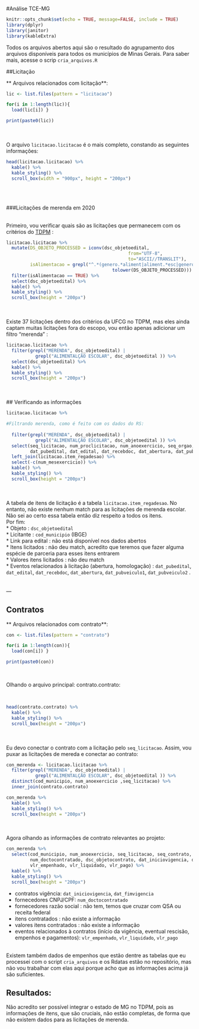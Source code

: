 #Análise TCE-MG

```r
knitr::opts_chunk$set(echo = TRUE, message=FALSE, include = TRUE)
library(dplyr)
library(janitor)
library(kableExtra)
```

Todos os arquivos abertos aqui são o resultado do agrupamento dos arquivos disponíveis para todos os municípios de Minas Gerais. Para saber mais, acesse o scrip ```cria_arquivos.R```

##Licitação

** Arquivos relacionados com licitação**:<br>
```r
lic <- list.files(pattern = "licitacao")

for(i in 1:length(lic)){
  load(lic[i]) }

print(paste0(lic))
```
<br><br>
O arquivo ```licitacao.licitacao``` é o mais completo, constando as seguintes informações:

```r
head(licitacao.licitacao) %>%
  kable() %>%
  kable_styling() %>%
  scroll_box(width = "900px", height = "200px")
```
<br><br>

###Licitações de merenda em 2020
<br><br>

Primeiro, vou verificar quais são as licitações que permanecem com os critérios do [TDPM](https://github.com/voigtjessica/ta-na-mesa-dados/blob/master/code/licitacoes/processa_licitacoes.R) :
<br>
```r

licitacao.licitacao %>%
  mutate(DS_OBJETO_PROCESSED = iconv(dsc_objetoedital, 
                                              from="UTF-8", 
                                              to="ASCII//TRANSLIT"),
         isAlimentacao = grepl("^.*(genero.*aliment|aliment.*esc|genero.*agric.*famil|merenda|pnae).*$",
                                        tolower(DS_OBJETO_PROCESSED))) %>%
  filter(isAlimentacao == TRUE) %>%
  select(dsc_objetoedital) %>%
  kable() %>%
  kable_styling() %>%
  scroll_box(height = "200px")
```
<br><br>
Existe 37 licitações dentro dos critérios da UFCG no TDPM, mas eles ainda captam muitas licitações fora do escopo, vou então apenas adicionar um filtro "merenda" : 
<br>
```r
licitacao.licitacao %>%
  filter(grepl("MERENDA", dsc_objetoedital) |
           grepl("ALIMENTALÇÃO ESCOLAR", dsc_objetoedital )) %>%
  select(dsc_objetoedital) %>%
  kable() %>%
  kable_styling() %>%
  scroll_box(height = "200px")
```
<br><br>
## Verificando as informações
<br>
```r

licitacao.licitacao %>%

#Filtrando merenda, como é feito com os dados do RS:
  
  filter(grepl("MERENDA", dsc_objetoedital) |
           grepl("ALIMENTALÇÃO ESCOLAR", dsc_objetoedital )) %>%
  select(seq_licitacao, num_proclicitacao, num_anoexercicio, seq_orgao, cod_municipio, dsc_objetoedital,
         dat_pubedital, dat_edital, dat_recebdoc, dat_abertura, dat_pubveiculo1, dat_pubveiculo2) %>%
  left_join(licitacao.item_regadesao) %>%
  select(-c(num_mesexercicio)) %>%
  kable() %>%
  kable_styling() %>%
  scroll_box(height = "200px")
```
<br><br>
A tabela de itens de licitação é a tabela ```licitacao.item_regadesao```. No entanto, não existe nenhum match para as licitações de merenda escolar. Não sei ao certo essa tabela então diz respeito a todos os itens.
<br>
Por fim:
<br>
 * Objeto : ```dsc_objetoedital```<br>
 * Licitante : ```cod_municipio``` (IBGE)<br>
 * Link para edital : não está disponível nos dados abertos<br>
 * Itens licitados : não deu match, acredito que teremos que fazer alguma espécie de parceria para esses itens entrarem<br>
 * Valores itens licitados : não deu match<br>
 * Eventos relacionados à licitação (abertura, homologação) : ```dat_pubedital```, ```dat_edital```, ```dat_recebdoc```, ```dat_abertura```, ```dat_pubveiculo1```, ```dat_pubveiculo2``` .
<br><br><br>
---

## Contratos

** Arquivos relacionados com contrato**: <br>
```r
con <- list.files(pattern = "contrato")

for(i in 1:length(con)){
  load(con[i]) }

print(paste0(con))
```
<br>

Olhando o arquivo principal: contrato.contrato:

<br>
```r
head(contrato.contrato) %>%
  kable() %>%
  kable_styling() %>%
  scroll_box(height = "200px")
```

<br><br> 
Eu devo conectar o contrato com a licitação pelo ```seq_licitacao```. Assim, vou puxar as licitações de mereda e conectar ao contrato:
<br>
```r
con_merenda <- licitacao.licitacao %>%
  filter(grepl("MERENDA", dsc_objetoedital) |
           grepl("ALIMENTALÇÃO ESCOLAR", dsc_objetoedital )) %>%
  distinct(cod_municipio, num_anoexercicio ,seq_licitacao) %>%
  inner_join(contrato.contrato)

con_merenda %>%
  kable() %>%
  kable_styling() %>%
  scroll_box(height = "200px")
```
<br><br>
Agora olhando as informações de contrato relevantes ao projeto:
<br>
```r
con_merenda %>%
  select(cod_municipio, num_anoexercicio, seq_licitacao, seq_contrato, vlr_contrato,
         num_doctocontratado, dsc_objetocontrato, dat_iniciovigencia, dat_fimvigencia,
         vlr_empenhado, vlr_liquidado, vlr_pago) %>%
  kable() %>%
  kable_styling() %>%
  scroll_box(height = "200px")
```
         

* contratos vigência: ```dat_iniciovigencia```, ```dat_fimvigencia``` <br>
* fornecedores CNPJ/CPF: ```num_doctocontratado``` <br>
* fornecedores razão social : não tem, temos que cruzar com QSA ou receita federal <br>
* itens contratados : não existe a informação <br>
* valores itens contratados : não existe a informação <br>
* eventos relacionados à contratos (início da vigência, eventual rescisão, empenhos e pagamentos): ```vlr_empenhado```, ```vlr_liquidado```, ```vlr_pago``` <br><br>

Existem também dados de empenhos que estão dentre as tabelas que eu processei com o script ```cria_arquivos``` e os Rdatas estão no repositório, mas não vou trabalhar com elas aqui porque acho que as informações acima já são suficientes.

## Resultados:

Não acredito ser possível integrar o estado de MG no TDPM, pois as informações de itens, que são cruciais, não estão completas, de forma que não existem dados para as licitações de merenda.